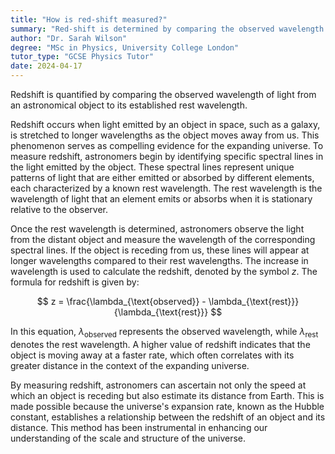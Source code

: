 ```yaml
---
title: "How is red-shift measured?"
summary: "Red-shift is determined by comparing the observed wavelength of light from an object to its known rest wavelength, indicating how much the light has shifted due to the object's movement."
author: "Dr. Sarah Wilson"
degree: "MSc in Physics, University College London"
tutor_type: "GCSE Physics Tutor"
date: 2024-04-17
---
```


Redshift is quantified by comparing the observed wavelength of light from an astronomical object to its established rest wavelength.

Redshift occurs when light emitted by an object in space, such as a galaxy, is stretched to longer wavelengths as the object moves away from us. This phenomenon serves as compelling evidence for the expanding universe. To measure redshift, astronomers begin by identifying specific spectral lines in the light emitted by the object. These spectral lines represent unique patterns of light that are either emitted or absorbed by different elements, each characterized by a known rest wavelength. The rest wavelength is the wavelength of light that an element emits or absorbs when it is stationary relative to the observer.

Once the rest wavelength is determined, astronomers observe the light from the distant object and measure the wavelength of the corresponding spectral lines. If the object is receding from us, these lines will appear at longer wavelengths compared to their rest wavelengths. The increase in wavelength is used to calculate the redshift, denoted by the symbol $z$. The formula for redshift is given by:

$$
z = \frac{\lambda_{\text{observed}} - \lambda_{\text{rest}}}{\lambda_{\text{rest}}}
$$

In this equation, $\lambda_{\text{observed}}$ represents the observed wavelength, while $\lambda_{\text{rest}}$ denotes the rest wavelength. A higher value of redshift indicates that the object is moving away at a faster rate, which often correlates with its greater distance in the context of the expanding universe.

By measuring redshift, astronomers can ascertain not only the speed at which an object is receding but also estimate its distance from Earth. This is made possible because the universe's expansion rate, known as the Hubble constant, establishes a relationship between the redshift of an object and its distance. This method has been instrumental in enhancing our understanding of the scale and structure of the universe.
    